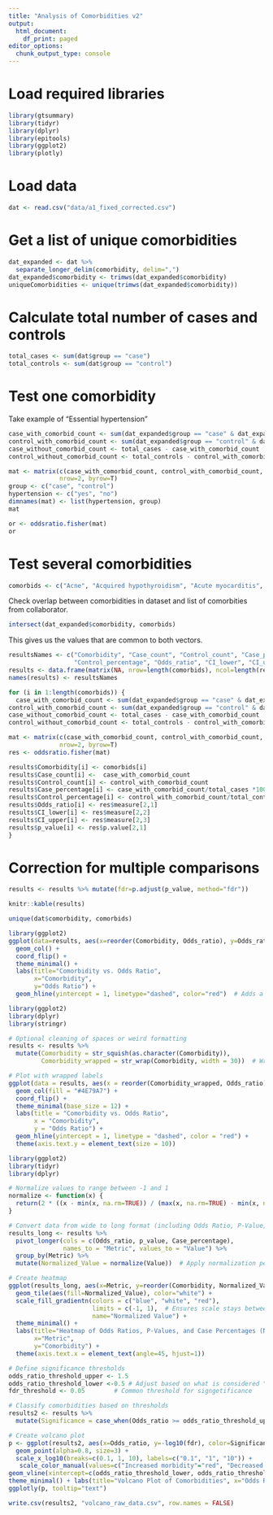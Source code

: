 ```yaml
---
title: "Analysis of Comorbidities v2"
output:
  html_document:
    df_print: paged
editor_options:
  chunk_output_type: console
---
```



# Load required libraries
```r
library(gtsummary)
library(tidyr)
library(dplyr)
library(epitools)
library(ggplot2)
library(plotly)
```

# Load data
```r
dat <- read.csv("data/a1_fixed_corrected.csv")
```

# Get a list of unique comorbidities
```r
dat_expanded <- dat %>%
  separate_longer_delim(comorbidity, delim=",")
dat_expanded$comorbidity <- trimws(dat_expanded$comorbidity)
uniqueComorbidities <- unique(trimws(dat_expanded$comorbidity))
```

# Calculate total number of cases and controls
```r
total_cases <- sum(dat$group == "case")
total_controls <- sum(dat$group == "control")
```

# Test one comorbidity
Take example of "Essential hypertension"
```r
case_with_comorbid_count <- sum(dat_expanded$group == "case" & dat_expanded$comorbidity == "Essential hypertension")
control_with_comorbid_count <- sum(dat_expanded$group == "control" & dat_expanded$comorbidity == "Essential hypertension")
case_without_comorbid_count <- total_cases - case_with_comorbid_count
control_without_comorbid_count <- total_controls - control_with_comorbid_count

mat <- matrix(c(case_with_comorbid_count, control_with_comorbid_count, case_without_comorbid_count, control_without_comorbid_count),
              nrow=2, byrow=T)
group <- c("case", "control")
hypertension <- c("yes", "no")
dimnames(mat) <- list(hypertension, group)
mat

or <- oddsratio.fisher(mat)
or
```

# Test several comorbidities
```r
comorbids <- c("Acne", "Acquired hypothyroidism", "Acute myocarditis", "Acute non-ST segment elevation myocardial infarction", "Acute pericarditis", "Acute vascular insufficiency of intestine", "Alcohol abuse", "Allergic contact dermatitis caused by plant material", "Allergic contact dermatitis due to adhesive", "Anorexia nervosa", "antepartum", "Arteriosclerosis of coronary artery bypass graft", "Arteriosclerosis of coronary artery bypass graft of transplanted heart", "Atherosclerosis of artery of lower limb", "Autoimmune hepatitis", "Benign essential hypertension", "Calcium oxalate calculus of kidney", "Calculus of kidney and ureter", "Carotid artery aneurysm", "Carotid sinus syncope", "childbirth and puerperium", "childbirth and the puerperium", "Chronic nephritic syndrome", "Contact dermatitis", "Contact dermatitis due to plants", "Delayed postmyocardial infarction pericarditis", "Drug-induced systemic lupus erythematosus", "Eczema", "Erectile dysfunction", "Essential hypertension", "except food", "Extreme obesity with alveolar hypoventilation", "Extreme obesity with alveolar hypoventilation", "Guttate psoriasis", "Hidradenitis suppurativa", "Hydronephrosis co-occurrent and due to calculus of kidney and ureter", "Hypertensive urgency", "Hypertrophy of fat pad of knee", "Hypothyroidism", "Idiopathic generalized epilepsy", "Insulin treated type 2 diabetes mellitus", "Irritant contact dermatitis", "Kidney stone", "Lichen planus", "Loss of appetite", "Malignant hypertensive end stage renal disease", "Maternal obesity complicating pregnancy", "Maternal obesity syndrome", "Morbid obesity", "Myocardial infarction due to demand ischemia", "Myocarditis", "Obesity", "Obesity in mother complicating childbirth", "Postablative hypothyroidism", "Postoperative hypothyroidism", "Pre-existing hypertension complicating pregnancy", "Psoriasis", "Psoriasis vulgaris", "Psoriasis with arthropathy", "Pulmonary congestion and hypostasis", "restricting type", "Scalp psoriasis", "Seborrheic dermatitis", "Secondary erectile dysfunction", "Systemic lupus erythematosus", "Thyrotoxicosis without goiter or other cause", "Trauma and postoperative pulmonary insufficiency", "Tubulointerstitial nephritis", "Type 2 diabetes mellitus", "Type 2 diabetes mellitus without complication", "Uric acid renal calculus")
```

Check overlap between comorbidities in dataset and list of comorbities from collaborator.
```r
intersect(dat_expanded$comorbidity, comorbids)
```
This gives us the values that are common to both vectors.


```r
resultsNames <- c("Comorbidity", "Case_count", "Control_count", "Case_percentage",
                  "Control_percentage", "Odds_ratio", "CI_lower", "CI_upper", "p_value")
results <- data.frame(matrix(NA, nrow=length(comorbids), ncol=length(resultsNames)))
names(results) <- resultsNames
```

```r
for (i in 1:length(comorbids)) {
  case_with_comorbid_count <- sum(dat_expanded$group == "case" & dat_expanded$comorbidity == comorbids[i])
control_with_comorbid_count <- sum(dat_expanded$group == "control" & dat_expanded$comorbidity == comorbids[i])
case_without_comorbid_count <- total_cases - case_with_comorbid_count
control_without_comorbid_count <- total_controls - control_with_comorbid_count

mat <- matrix(c(case_with_comorbid_count, control_with_comorbid_count, case_without_comorbid_count, control_without_comorbid_count),
              nrow=2, byrow=T)
res <- oddsratio.fisher(mat)

results$Comorbidity[i] <- comorbids[i]
results$Case_count[i] <-  case_with_comorbid_count
results$Control_count[i] <- control_with_comorbid_count
results$Case_percentage[i] <- case_with_comorbid_count/total_cases *100
results$Control_percentage[i] <- control_with_comorbid_count/total_controls *100
results$Odds_ratio[i] <- res$measure[2,1]
results$CI_lower[i] <- res$measure[2,2]
results$CI_upper[i] <- res$measure[2,3]
results$p_value[i] <- res$p.value[2,1]
}
```


# Correction for multiple comparisons
```r
results <- results %>% mutate(fdr=p.adjust(p_value, method="fdr"))
```

```r
knitr::kable(results)
```

```r
unique(dat$comorbidity, comorbids)
```


```r
library(ggplot2)
ggplot(data=results, aes(x=reorder(Comorbidity, Odds_ratio), y=Odds_ratio)) + 
  geom_col() +
  coord_flip() + 
  theme_minimal() + 
  labs(title="Comorbidity vs. Odds Ratio",
       x="Comorbidity",
       y="Odds Ratio") +
  geom_hline(yintercept = 1, linetype="dashed", color="red")  # Adds a reference line at OR=1
```

```r
library(ggplot2)
library(dplyr)
library(stringr)

# Optional cleaning of spaces or weird formatting
results <- results %>%
  mutate(Comorbidity = str_squish(as.character(Comorbidity)),
         Comorbidity_wrapped = str_wrap(Comorbidity, width = 30))  # Wrap labels

# Plot with wrapped labels
ggplot(data = results, aes(x = reorder(Comorbidity_wrapped, Odds_ratio), y = Odds_ratio)) + 
  geom_col(fill = "#4E79A7") +
  coord_flip() + 
  theme_minimal(base_size = 12) + 
  labs(title = "Comorbidity vs. Odds Ratio",
       x = "Comorbidity",
       y = "Odds Ratio") +
  geom_hline(yintercept = 1, linetype = "dashed", color = "red") +
  theme(axis.text.y = element_text(size = 10))
```


```r
library(ggplot2)
library(tidyr)
library(dplyr)

# Normalize values to range between -1 and 1
normalize <- function(x) {
  return(2 * ((x - min(x, na.rm=TRUE)) / (max(x, na.rm=TRUE) - min(x, na.rm=TRUE))) - 1)
}

# Convert data from wide to long format (including Odds Ratio, P-Value, and Case Percentage)
results_long <- results %>%
  pivot_longer(cols = c(Odds_ratio, p_value, Case_percentage), 
               names_to = "Metric", values_to = "Value") %>%
  group_by(Metric) %>%
  mutate(Normalized_Value = normalize(Value))  # Apply normalization per metric

# Create heatmap
ggplot(results_long, aes(x=Metric, y=reorder(Comorbidity, Normalized_Value))) + 
  geom_tile(aes(fill=Normalized_Value), color="white") +  
  scale_fill_gradientn(colors = c("blue", "white", "red"), 
                       limits = c(-1, 1),  # Ensures scale stays between -1 and 1
                       name="Normalized Value") +  
  theme_minimal() + 
  labs(title="Heatmap of Odds Ratios, P-Values, and Case Percentages (Normalized)",
       x="Metric",
       y="Comorbidity") +
  theme(axis.text.x = element_text(angle=45, hjust=1))
```


```r
# Define significance thresholds
odds_ratio_threshold_upper <- 1.5 
odds_ratio_threshold_lower <-0.5 # Adjust based on what is considered "upregulated/downregulated"
fdr_threshold <- 0.05        # Common threshold for signgetificance

# Classify comorbidities based on thresholds
results2 <- results %>%
  mutate(Significance = case_when(Odds_ratio >= odds_ratio_threshold_upper & fdr < fdr_threshold ~ "Increased morbidity", Odds_ratio <= (odds_ratio_threshold_lower) & fdr < fdr_threshold ~ "Decreased morbidity", TRUE ~ "Not Significant"))
```
<!---
```r
# Create volcano plot
ggplot(results2, aes(x=Odds_ratio, y=-log10(fdr), color=Significance)) + 
  geom_point(alpha=0.8, size=3) + # Scatter plot points
  scale_x_log10(breaks=c(0.1, 1, 10), labels=c("0.1", "1", "10")) +
   scale_color_manual(values=c("Upregulated"="red", "Downregulated"="blue", "Not Significant"="grey")) + geom_hline(yintercept=-log10(fdr_threshold), linetype="dashed", color="black") +  # FDR threshold line
geom_vline(xintercept=c(odds_ratio_threshold_lower, odds_ratio_threshold_upper), linetype="dashed", color="black") +  # Odds ratio threshold lines
theme_minimal() + labs(title="Volcano Plot of Comorbidities", x="Log2(Odds Ratio)", y="-Log10(FDR)", color="Regulation Status") + theme(legend.position="right")
```
--->

```r
# Create volcano plot
p <- ggplot(results2, aes(x=Odds_ratio, y=-log10(fdr), color=Significance, text=paste( "Comorbidity:", Comorbidity, "<br>","Odds Ratio:", round(Odds_ratio, 2), "<br>", "FDR:", signif(fdr, 3)) )) + # Scatter plot points
  geom_point(alpha=0.8, size=3) +
  scale_x_log10(breaks=c(0.1, 1, 10), labels=c("0.1", "1", "10")) +
   scale_color_manual(values=c("Increased morbidity"="red", "Decreased morbidity"="blue", "Not Significant"="grey")) + geom_hline(yintercept=-log10(fdr_threshold), linetype="dashed", color="black") +  # FDR threshold line
geom_vline(xintercept=c(odds_ratio_threshold_lower, odds_ratio_threshold_upper), linetype="dashed", color="black") +  # Odds ratio threshold lines
theme_minimal() + labs(title="Volcano Plot of Comorbidities", x="Odds Ratio", y="-Log10(FDR)", color="") + theme(legend.position="right")
ggplotly(p, tooltip="text")
```

```r
write.csv(results2, "volcano_raw_data.csv", row.names = FALSE)
```

